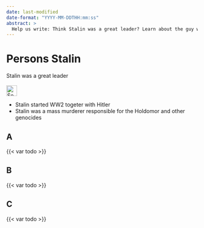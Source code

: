 ```yaml
---
date: last-modified
date-format: "YYYY-MM-DDTHH:mm:ss"
abstract: > 
  Help us write: Think Stalin was a great leader? Learn about the guy who is responsible for wars and mass-murder.
---
```


# Persons Stalin {#sec-persons-stalin}

::: {.callout-caution title="Myth"}
Stalin was a great leader
[<br></br>![Search for topic in EUvsDisinfo](../all_common_img/EUvsDisinfo_400x240.jpg){height=2em}](https://euvsdisinfo.eu/disinformation-cases/?text=Joseph%20Stalin&sort=relevance)
:::

::: {.callout-tip title="Truth"}
- Stalin started WW2 togeter with Hitler
- Stalin was a mass murderer responsible for the Holdomor and other genocides
:::

## A

{{< var todo >}}

## B

{{< var todo >}}

## C

{{< var todo >}}


